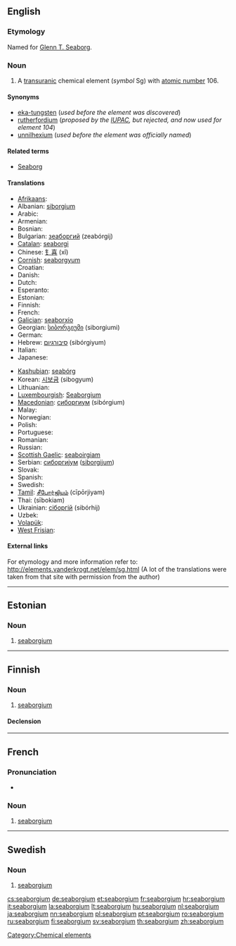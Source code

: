 {{also|Seaborgium}}
==English==
{{elements|Sg|dubnium|Db|bohrium|Bh}}

===Etymology===
Named for [[w:Glenn T. Seaborg|Glenn T. Seaborg]].

===Noun===
{{en-noun|-}}
{{wikipedia}}

# A [[transuranic]] chemical element (''symbol'' Sg) with [[atomic number]] 106.

====Synonyms====
* [[eka-tungsten]] (''used before the element was discovered'')
* [[rutherfordium]] (''proposed by the [[w:IUPAC|IUPAC]], but rejected, and now used for element 104'')
* [[unnilhexium]] (''used before the element was officially named'')

====Related terms====
* [[w:Glenn T. Seaborg|Seaborg]]

====Translations====
{{trans-top|chemical element with atomic number 106}}
* [[Afrikaans]]: {{t-|af|seaborgium|xs=Afrikaans}}
* Albanian: [[siborgium]]
* Arabic: {{t|ar|سيبورجيوم|m|tr=sibórgiyum}}
* Armenian: {{t-|hy|սիբորգիում|tr=siborgium}}
* Bosnian: {{t-|bs|seaborgij}}
* Bulgarian: [[зеаборгий]] (zeabórgij) {{m}}
* [[Catalan]]: [[seaborgi]]
* Chinese: [[钅喜]] (xǐ)
* [[Cornish]]: [[seaborgyum]]
* Croatian: {{t+|hr|seaborgij}}
* Danish: {{t-|da|seaborgium}}
* Dutch: {{t+|nl|seaborgium|n}}
* Esperanto: {{t-|eo|seborgio|xs=Esperanto}}
* Estonian: {{t+|et|seaborgium}}
* Finnish: {{t+|fi|seaborgium}}
* French: {{t+|fr|seaborgium|m}}
* [[Galician]]: [[seaborxio]]
* Georgian: [[სიბორგიუმი]] (siborgiumi)
* German: {{t+|de|Seaborgium|n}}
* Hebrew: [[סיבורגיום]] (sibórgiyum)
* Italian: {{t+|it|seaborgio|m}}
* Japanese: {{t+|ja|シーボーギウム|tr=shibōgiumu}}
{{trans-mid}}
* [[Kashubian]]: [[seabórg]]
* Korean: [[시보귬]] (sibogyum)
* Lithuanian: {{t+|lt|syborgis|xs=Lithuanian}}
* [[Luxembourgish]]: [[Seaborgium]]
* [[Macedonian]]: [[сиборгиум]] (sibórgium) {{m}}
* Malay: {{t-|ms|seaborgium|xs=Malay}}
* Norwegian: {{t-|no|seaborgium}}
* Polish: {{t+|pl|seaborg|m}}
* Portuguese: {{t+|pt|seabórgio|m}}
* Romanian: {{t+|ro|seaborgiu|n}}
* Russian: {{t+|ru|сиборгий|m|tr=sibórgij}}
* [[Scottish Gaelic]]: [[seaboirgiam]]
* Serbian: [[сиборгиjум]] ([[siborgijum]]) {{m}}
* Slovak: {{t-|sk|seaborgium}}
* Spanish: {{t+|es|seaborgio|m}}
* Swedish: {{t+|sv|seaborgium|n}}
* [[Tamil]]: [[சீபோர்ஜியம்]] (cīpōrjiyam)
* Thai: {{Thai|[[ชีบอรเกียม]]}} (sībokiam)
* Ukrainian: [[сiборгiй]] (sibórhij) {{m}}
* Uzbek: {{t-|uz|резерфордий|tr=rezerfordiy|sc=Cyrl|xs=Uzbek}}
* [[Volapük]]: {{t|vo|siborgin|xs=Volapük}}
* [[West Frisian]]: {{t-|fy|seaborgium|xs=West Frisian}}
{{trans-bottom}}

====External links====
For etymology and more information refer to:
http://elements.vanderkrogt.net/elem/sg.html
(A lot of the translations were taken from that site with permission from the author)

[[Category:Chemical elements]]

----

==Estonian==

===Noun===
{{infl|et|noun}}

# {{element|lang=et}} [[#English|seaborgium]]

----

==Finnish==
{{wikipedia|lang=fi}}

===Noun===
{{infl|fi|noun}}

# {{element|lang=fi}} [[#English|seaborgium]]

====Declension====
{{fi-decl-tuoli|seaborgium|nopl=1}}

----

==French==

===Pronunciation===
* {{IPA|lang=fr|/si.bɔʁ.ɡjɔm/}}

===Noun===
{{fr-noun|m}}

# {{element|lang=fr}} [[seaborgium#English|seaborgium]]

----

==Swedish==
{{wikipedia|lang=sv}}

===Noun===
{{sv-noun|g=n}}
{{sv-noun-unc-n|2=seaborgiumet}}

# {{context|element|lang=sv}} [[#English|seaborgium]]

[[cs:seaborgium]]
[[de:seaborgium]]
[[et:seaborgium]]
[[fr:seaborgium]]
[[hr:seaborgium]]
[[it:seaborgium]]
[[la:seaborgium]]
[[lt:seaborgium]]
[[hu:seaborgium]]
[[nl:seaborgium]]
[[ja:seaborgium]]
[[nn:seaborgium]]
[[pl:seaborgium]]
[[pt:seaborgium]]
[[ro:seaborgium]]
[[ru:seaborgium]]
[[fi:seaborgium]]
[[sv:seaborgium]]
[[th:seaborgium]]
[[zh:seaborgium]]